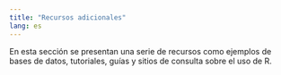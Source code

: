 ```yaml
---
title: "Recursos adicionales"
lang: es
---
```


En esta sección se presentan una serie de recursos como ejemplos de bases de datos, tutoriales, guías y sitios de consulta sobre el uso de R.

